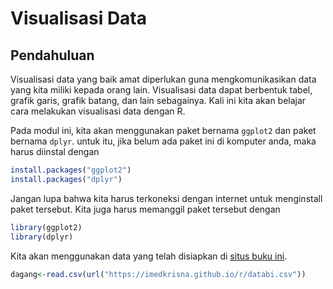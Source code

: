 # Visualisasi Data

## Pendahuluan
Visualisasi data yang baik amat diperlukan guna mengkomunikasikan data yang kita miliki kepada orang lain. Visualisasi data dapat berbentuk tabel, grafik garis, grafik batang, dan lain sebagainya. Kali ini kita akan belajar cara melakukan visualisasi data dengan R.

Pada modul ini, kita akan menggunakan paket bernama `ggplot2` dan paket bernama `dplyr`. untuk itu, jika belum ada paket ini di komputer anda, maka harus diinstal dengan 
```r
install.packages("ggplot2")
install.packages("dplyr")
```

Jangan lupa bahwa kita harus terkoneksi dengan internet untuk menginstall paket tersebut. Kita juga harus memanggil paket tersebut dengan 
```r
library(ggplot2)
library(dplyr)
```

Kita akan menggunakan data yang telah disiapkan di [situs buku ini](https://imedkrisna.github.io/rbook).

```r
dagang<-read.csv(url("https://imedkrisna.github.io/r/databi.csv"))
```


